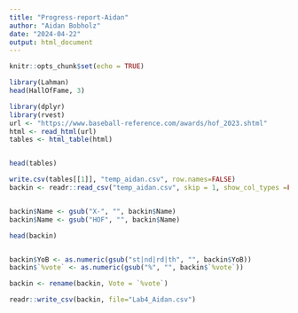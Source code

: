 ```yaml
---
title: "Progress-report-Aidan"
author: "Aidan Bobholz"
date: "2024-04-22"
output: html_document
---
```


```r
knitr::opts_chunk$set(echo = TRUE)
```

```R

library(Lahman)
head(HallOfFame, 3)

```

```R

library(dplyr)
library(rvest)
url <- "https://www.baseball-reference.com/awards/hof_2023.shtml"
html <- read_html(url)
tables <- html_table(html)


head(tables)

```



```R

write.csv(tables[[1]], "temp_aidan.csv", row.names=FALSE)
backin <- readr::read_csv("temp_aidan.csv", skip = 1, show_col_types =FALSE)


backin$Name <- gsub("X-", "", backin$Name)
backin$Name <- gsub("HOF", "", backin$Name)

head(backin)



```

```R

backin$YoB <- as.numeric(gsub("st|nd|rd|th", "", backin$YoB))
backin$`%vote` <- as.numeric(gsub("%", "", backin$`%vote`))

backin <- rename(backin, Vote = `%vote`)

```

```R

readr::write_csv(backin, file="Lab4_Aidan.csv")

```
